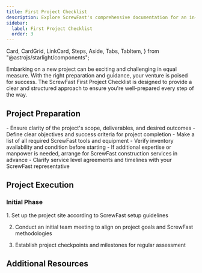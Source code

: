 ---
title: First Project Checklist
description: Explore ScrewFast's comprehensive documentation for an in-depth look at our premium tools and construction services. 
sidebar:
  label: First Project Checklist
  order: 3
---
  Card,
  CardGrid,
  LinkCard,
  Steps,
  Aside,
  Tabs,
  TabItem,
} from "@astrojs/starlight/components";

Embarking on a new project can be exciting and challenging in equal measure. With the right preparation and guidance, your venture is poised for success. The ScrewFast First Project Checklist is designed to provide a clear and structured approach to ensure you're well-prepared every step of the way.

## Project Preparation

<CardGrid>
  <Card title="Scope and Objectives">
    - Ensure clarity of the project's scope, deliverables, and desired outcomes
    - Define clear objectives and success criteria for project completion
  </Card>
  <Card title="Tools and Equipment">
    - Make a list of all required ScrewFast tools and equipment
    - Verify inventory availability and condition before starting
  </Card>
  <Card title="Arranging Services">
    - If additional expertise or manpower is needed, arrange for ScrewFast construction services in advance
    - Clarify service level agreements and timelines with your ScrewFast representative
  </Card>
</CardGrid>

## Project Execution
### Initial Phase
<Steps>
1. Set up the project site according to ScrewFast setup guidelines

2. Conduct an initial team meeting to align on project goals and ScrewFast methodologies

3. Establish project checkpoints and milestones for regular assessment
</Steps>


## Additional Resources
<CardGrid>
<LinkCard
  title="Detailed Guides"
  description="Access in-depth documentation and user manuals for ScrewFast tools and services."
  href="/guides/getting-started"
/>
<LinkCard
  title="Support Contacts"
  description="Keep handy the contact details for ScrewFast support, available for assistance throughout your project."
  href="/guides/getting-started"
/>
<LinkCard
  title="Advanced Learning"
  description="Explore further educational resources provided by ScrewFast to refine your skills and knowledge base."
  href="/guides/getting-started"
/>
</CardGrid>